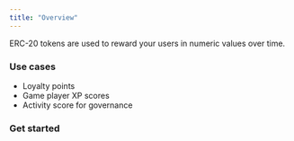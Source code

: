```yaml
---
title: "Overview"
---
```


ERC-20 tokens are used to reward your users in numeric values over time. 

### Use cases

- Loyalty points
- Game player XP scores
- Activity score for governance

### Get started

